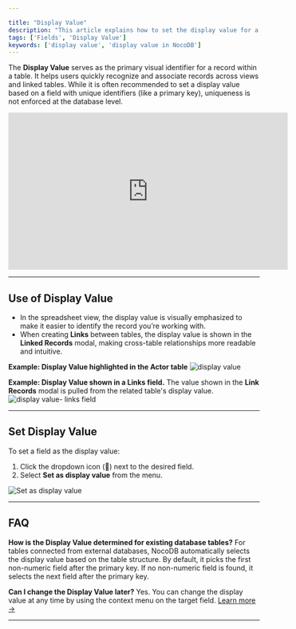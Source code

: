 ```yaml
---

title: "Display Value"
description: "This article explains how to set the display value for a table and its significance."
tags: ['Fields', 'Display Value']
keywords: ['display value', 'display value in NocoDB']
---
```


The **Display Value** serves as the primary visual identifier for a record within a table. It helps users quickly recognize and associate records across views and linked tables. While it is often recommended to set a display value based on a field with unique identifiers (like a primary key), uniqueness is not enforced at the database level.

<div style={{ textAlign: 'center' }}>
    <iframe width="560" height="315" src="https://www.youtube.com/embed/GAPAec6zXQ8?start=13" frameBorder="0" allow="accelerometer; autoplay; clipboard-write; encrypted-media; gyroscope; picture-in-picture" allowFullScreen></iframe>
</div>

---

## Use of Display Value

* In the spreadsheet view, the display value is visually emphasized to make it easier to identify the record you’re working with.
* When creating **Links** between tables, the display value is shown in the **Linked Records** modal, making cross-table relationships more readable and intuitive.

**Example: Display Value highlighted in the Actor table**
![display value](/img/v2/fields/display-value.png)

**Example: Display Value shown in a Links field.**
The value shown in the **Link Records** modal is pulled from the related table's display value.
![display value- links field](/img/v2/fields/display-value-in-linked-record.png)

---

## Set Display Value

To set a field as the display value:

1. Click the dropdown icon (🔽) next to the desired field.
2. Select **Set as display value** from the menu.

<div style={{ textAlign: 'center' }}>
    <img src="/img/v2/fields/set-as-display-value.png" alt="Set as display value" style={{ width: '80%', maxWidth: '480px' }} />
</div>

---

## FAQ

**How is the Display Value determined for existing database tables?**
For tables connected from external databases, NocoDB automatically selects the display value based on the table structure. By default, it picks the first non-numeric field after the primary key. If no non-numeric field is found, it selects the next field after the primary key.

**Can I change the Display Value later?**
Yes. You can change the display value at any time by using the context menu on the target field. [Learn more →](/docs/product-docs/fields/display-value#set-display-value)

---
